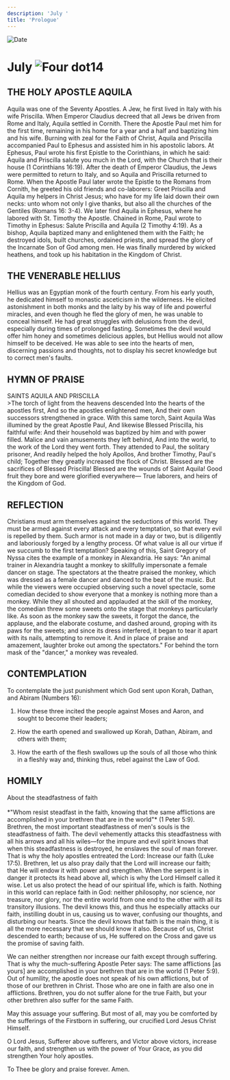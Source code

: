 ```yaml
---
description: 'July '
title: 'Prologue'
---
```


<RunningHead />
<Image src="/title-imprint.png" height={68} width={50} alt="Date" className="title-imprint"/>

# <div id="date">July <Image className="four-dot" src="/four-dot.png" height={15} width={15} alt="Four dot" />14</div>

## THE HOLY APOSTLE AQUILA

Aquila was one of the Seventy Apostles. A Jew, he first lived in Italy with his wife Priscilla. When Emperor Claudius decreed that all Jews be driven from Rome and Italy, Aquila settled in Cornith. There the Apostle Paul met him for the first time, remaining in his home for a year and a half and baptizing him and his wife. Burning with zeal for the Faith of Christ, Aquila and Priscilla accompanied Paul to Ephesus and assisted him in his apostolic labors. At Ephesus, Paul wrote his first Epistle to the Corinthians, in which he said: Aquila and Priscilla salute you much in the Lord, with the Church that is their house (1 Corinthians 16:19). After the death of Emperor Claudius, the Jews were permitted to return to Italy, and so Aquila and Priscilla returned to Rome. When the Apostle Paul later wrote the Epistle to the Romans from Cornith, he greeted his old friends and co-laborers: Greet Priscilla and Aquila my helpers in Christ Jesus; who have for my life laid down their own necks: unto whom not only I give thanks, but also all the churches of the Gentiles (Romans 16: 3-4). We later find Aquila in Ephesus, where he labored with St. Timothy the Apostle. Chained in Rome, Paul wrote to Timothy in Ephesus: Salute Priscilla and Aquila (2 Timothy 4:19). As a bishop, Aquila baptized many and enlightened them with the Faith; he destroyed idols, built churches, ordained priests, and spread the glory of the Incarnate Son of God among men. He was finally murdered by wicked heathens, and took up his habitation in the Kingdom of Christ.

## THE VENERABLE HELLIUS

Hellius was an Egyptian monk of the fourth century. From his early youth, he dedicated himself to monastic asceticism in the wilderness. He elicited astonishment in both monks and the laity by his way of life and powerful miracles, and even though he fled the glory of men, he was unable to conceal himself. He had great struggles with delusions from the devil, especially during times of prolonged fasting. Sometimes the devil would offer him honey and sometimes delicious apples, but Hellius would not allow himself to be deceived. He was able to see into the hearts of men, discerning passions and thoughts, not to display his secret knowledge but to correct men's faults.


## HYMN OF PRAISE
<div style={{textAlign:'center', color:'crimson', fontWeight:'bold'}}>
SAINTS AQUILA AND PRISCILLA
</div>
>The torch of light from the heavens descended  
Into the hearts of the apostles first,  
And so the apostles enlightened men,  
And their own successors strengthened in grace.  
With this same torch, Saint Aquila  
Was illumined by the great Apostle Paul,  
And likewise Blessed Priscilla, his faithful wife:  
And their household was baptized by him and with power filled.  
Malice and vain amusements they left behind,  
And into the world, to the work of the Lord they went forth.  
They attended to Paul, the solitary prisoner,  
And readily helped the holy Apollos,  
And brother Timothy, Paul's child;  
Together they greatly increased the flock of Christ.  
Blessed are the sacrifices of Blessed Priscilla!  
Blessed are the wounds of Saint Aquila!  
Good fruit they bore and were glorified everywhere—  
True laborers, and heirs of the Kingdom of God.  


## REFLECTION

Christians must arm themselves against the seductions of this world. They must be armed against every attack and every temptation, so that every evil is repelled by them. Such armor is not made in a day or two, but is diligently and laboriously forged by a lengthy process. Of what value is all our virtue if we succumb to the first temptation? Speaking of this, Saint Gregory of Nyssa cites the example of a monkey in Alexandria. He says: "An animal trainer in Alexandria taught a monkey to skillfully impersonate a female dancer on stage. The spectators at the theatre praised the monkey, which was dressed as a female dancer and danced to the beat of the music. But while the viewers were occupied observing such a novel spectacle, some comedian decided to show everyone that a monkey is nothing more than a monkey. While they all shouted and applauded at the skill of the monkey, the comedian threw some sweets onto the stage that monkeys particularly like. As soon as the monkey saw the sweets, it forgot the dance, the applause, and the elaborate costume, and dashed around, groping with its paws for the sweets; and since its dress interfered, it began to tear it apart with its nails, attempting to remove it. And in place of praise and amazement, laughter broke out among the spectators." For behind the torn mask of the "dancer," a monkey was revealed.


## CONTEMPLATION

To contemplate the just punishment which God sent upon Korah, Dathan, and Abiram (Numbers 16):

1. How these three incited the people against Moses and Aaron, and sought to become their leaders;

2. How the earth opened and swallowed up Korah, Dathan, Abiram, and others with them;

3. How the earth of the flesh swallows up the souls of all those who think in a fleshly way and, thinking thus, rebel against the Law of God.


## HOMILY
<div style={{textAlign:'center', color:'crimson', fontWeight:'bold'}}>
About the steadfastness of faith
</div>
<br />
<div style={{textAlign:'right'}}>
*"Whom resist steadfast in the faith, knowing that the same afflictions are accomplished in your brethren that are in the world"* (1 Peter 5:9).
</div>
Brethren, the most important steadfastness of men's souls is the steadfastness of faith. The devil vehemently attacks this steadfastness with all his arrows and all his wiles—for the impure and evil spirit knows that when this steadfastness is destroyed, he enslaves the soul of man forever. That is why the holy apostles entreated the Lord: Increase our faith (Luke 17:5). Brethren, let us also pray daily that the Lord will increase our faith; that He will endow it with power and strengthen. When the serpent is in danger it protects its head above all, which is why the Lord Himself called it wise. Let us also protect the head of our spiritual life, which is faith. Nothing in this world can replace faith in God: neither philosophy, nor science, nor treasure, nor glory, nor the entire world from one end to the other with all its transitory illusions. The devil knows this, and thus he especially attacks our faith, instilling doubt in us, causing us to waver, confusing our thoughts, and disturbing our hearts. Since the devil knows that faith is the main thing, it is all the more necessary that we should know it also. Because of us, Christ descended to earth; because of us, He suffered on the Cross and gave us the promise of saving faith.

We can neither strengthen nor increase our faith except through suffering. That is why the much-suffering Apostle Peter says: The same afflictions [as yours] are accomplished in your brethren that are in the world (1 Peter 5:9). Out of humility, the apostle does not speak of his own afflictions, but of those of our brethren in Christ. Those who are one in faith are also one in afflictions. Brethren, you do not suffer alone for the true Faith, but your other brethren also suffer for the same Faith.

May this assuage your suffering. But most of all, may you be comforted by the sufferings of the Firstborn in suffering, our crucified Lord Jesus Christ Himself.

O Lord Jesus, Sufferer above sufferers, and Victor above victors, increase our faith, and strengthen us with the power of Your Grace, as you did strengthen Your holy apostles.

To Thee be glory and praise forever. Amen.

